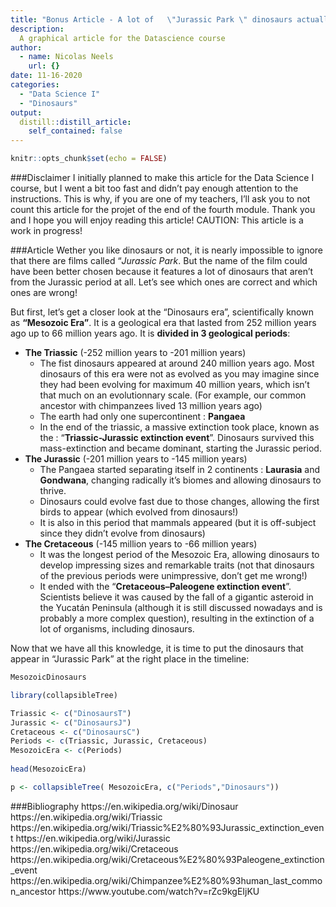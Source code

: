 ```yaml
---
title: "Bonus Article - A lot of   \"Jurassic Park \" dinosaurs actually were not from the Jurassic period"
description:
  A graphical article for the Datascience course
author:
  - name: Nicolas Neels
    url: {}
date: 11-16-2020
categories:
  - "Data Science I"
  - "Dinosaurs"
output:
  distill::distill_article:
    self_contained: false
---
```


```r
knitr::opts_chunk$set(echo = FALSE)
```
###Disclaimer
I initially planned to make this article for the Data Science I course, but I went a bit too fast and didn't pay enough attention to the instructions. This is why, if you are one of my teachers, I'll ask you to not count this article for the projet of the end of the fourth module. Thank you and I hope you will enjoy reading this article! CAUTION: This article is a work in progress!

###Article
Wether you like dinosaurs or not, it is nearly impossible to ignore that there are films called "*Jurassic Park*. But the name of the film could have been better chosen because it features a lot of dinosaurs that aren't from the Jurassic period at all. Let's see which ones are correct and which ones are wrong!

But first, let's get a closer look at the "Dinosaurs era", scientifically known as **"Mesozoic Era"**. It is a geological era that lasted from 252 million years ago up to 66 million years ago. It is **divided in 3 geological periods**:

* **The Triassic** (-252 million years to -201 million years)
    - The fist dinosaurs appeared at around 240 million years ago. Most dinosaurs of this era were not as evolved as you may imagine since they had been evolving for maximum 40 million years, which isn't that much on an evolutionnary scale. (For example, our common ancestor with chimpanzees lived 13 million years ago)
    - The earth had only one supercontinent : **Pangaea**
    - In the end of the triassic, a massive extinction took place, known as the : "**Triassic-Jurassic extinction event**". Dinosaurs survived this mass-extinction and became dominant, starting the Jurassic period.
    
* **The Jurassic** (-201 million years to -145 million years)
    - The Pangaea started separating itself in 2 continents : **Laurasia** and **Gondwana**, changing radically it's biomes and allowing dinosaurs to thrive.
    - Dinosaurs could evolve fast due to those changes, allowing the first birds to appear (which evolved from dinosaurs!)
    - It is also in this period that mammals appeared (but it is off-subject since they didn't evolve from dinosaurs)

* **The Cretaceous** (-145 million years to -66 million years)
    - It was the longest period of the Mesozoic Era, allowing dinosaurs to develop impressing sizes and remarkable traits (not that dinosaurs of the previous periods were unimpressive, don't get me wrong!)
    - It ended with the "**Cretaceous–Paleogene extinction event**". Scientists believe it was caused by the fall of a gigantic asteroid in the Yucatán Peninsula (although it is still discussed nowadays and is probably a more complex question), resulting in the extinction of a lot of organisms, including dinosaurs.
    
Now that we have all this knowledge, it is time to put the dinosaurs that appear in "Jurassic Park" at the right place in the timeline:
    
```r

MesozoicDinosaurs
```

```r
library(collapsibleTree)

Triassic <- c("DinosaursT")
Jurassic <- c("DinosaursJ")
Cretaceous <- c("DinosaursC")
Periods <- c(Triassic, Jurassic, Cretaceous)
MesozoicEra <- c(Periods)
  
head(MesozoicEra)

p <- collapsibleTree( MesozoicEra, c("Periods","Dinosaurs"))
```
###Bibliography
https://en.wikipedia.org/wiki/Dinosaur
https://en.wikipedia.org/wiki/Triassic
https://en.wikipedia.org/wiki/Triassic%E2%80%93Jurassic_extinction_event
https://en.wikipedia.org/wiki/Jurassic
https://en.wikipedia.org/wiki/Cretaceous
https://en.wikipedia.org/wiki/Cretaceous%E2%80%93Paleogene_extinction_event
https://en.wikipedia.org/wiki/Chimpanzee%E2%80%93human_last_common_ancestor
https://www.youtube.com/watch?v=rZc9kgEIjKU
